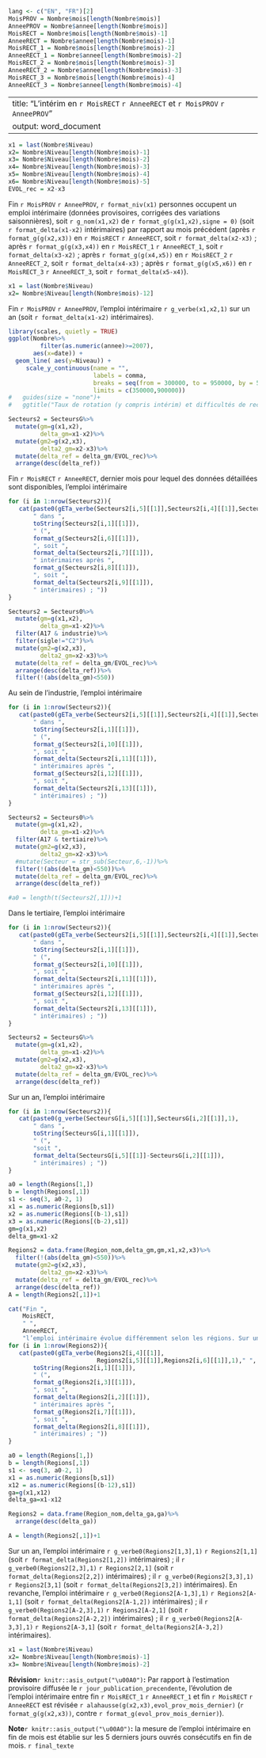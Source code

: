 
```r
lang <- c("EN", "FR")[2] 
MoisPROV = Nombre$mois[length(Nombre$mois)]
AnneePROV = Nombre$annee[length(Nombre$mois)]
MoisRECT = Nombre$mois[length(Nombre$mois)-1]
AnneeRECT = Nombre$annee[length(Nombre$mois)-1]
MoisRECT_1 = Nombre$mois[length(Nombre$mois)-2]
AnneeRECT_1 = Nombre$annee[length(Nombre$mois)-2]
MoisRECT_2 = Nombre$mois[length(Nombre$mois)-3]
AnneeRECT_2 = Nombre$annee[length(Nombre$mois)-3]
MoisRECT_3 = Nombre$mois[length(Nombre$mois)-4]
AnneeRECT_3 = Nombre$annee[length(Nombre$mois)-4]
```
---
title: "L'intérim en `r MoisRECT` `r AnneeRECT` et `r MoisPROV` `r AnneePROV`"
output: word_document  
---
<!-- output: odt_document   -->
<!-- output: word_document   -->
<!-- #lang <- c("EN", "FR")[2]  #choix du français #R-Lang #https://statnmap.com/fr/2017-04-04-formater-texte-avec-conditions-dans-chunks-rmarkdown-article-complet-iframe/  -->

```r
x1 = last(Nombre$Niveau)
x2= Nombre$Niveau[length(Nombre$mois)-1]
x3= Nombre$Niveau[length(Nombre$mois)-2]
x4= Nombre$Niveau[length(Nombre$mois)-3]
x5= Nombre$Niveau[length(Nombre$mois)-4]
x6= Nombre$Niveau[length(Nombre$mois)-5]
EVOL_rec = x2-x3

```

Fin `r MoisPROV` `r AnneePROV`, `r format_niv(x1)` personnes occupent un emploi intérimaire (données provisoires, corrigées des variations saisonnières), soit `r g_nom(x1,x2)` de `r format_g(g(x1,x2),signe = 0)` (soit `r format_delta(x1-x2)` intérimaires) par rapport au mois précédent (après `r format_g(g(x2,x3))` en `r MoisRECT` `r AnneeRECT`, soit `r format_delta(x2-x3)` ;
après `r format_g(g(x3,x4))` en `r MoisRECT_1` `r AnneeRECT_1`, soit `r format_delta(x3-x2)` ;
après `r format_g(g(x4,x5))` en `r MoisRECT_2` `r AnneeRECT_2`, soit `r format_delta(x4-x3)` ;
après `r format_g(g(x5,x6))` en `r MoisRECT_3` `r AnneeRECT_3`, soit `r format_delta(x5-x4)`). 


```r
x1 = last(Nombre$Niveau)
x2= Nombre$Niveau[length(Nombre$mois)-12]

```
Fin `r MoisPROV` `r AnneePROV`, l’emploi intérimaire `r g_verbe(x1,x2,1)` sur un an (soit `r format_delta(x1-x2)` intérimaires).


```r
library(scales, quietly = TRUE)
ggplot(Nombre%>%
         filter(as.numeric(annee)>=2007), 
       aes(x=date)) +
  geom_line( aes(y=Niveau)) +
     scale_y_continuous(name = "",
                        labels = comma,
                        breaks = seq(from = 300000, to = 950000, by = 50000),
                        limits = c(350000,900000))
#   guides(size = "none")+
#   ggtitle("Taux de rotation (y compris intérim) et difficultés de recrutement \n de 2007 à 2014, par secteur")

```


```r
Secteurs2 = SecteursG%>%
  mutate(gm=g(x1,x2),
         delta_gm=x1-x2)%>%
  mutate(gm2=g(x2,x3),
         delta2_gm=x2-x3)%>%
  mutate(delta_ref = delta_gm/EVOL_rec)%>%
  arrange(desc(delta_ref))
```
Fin `r MoisRECT` `r AnneeRECT`, dernier mois pour lequel des données détaillées sont disponibles, l’emploi intérimaire
```r
for (i in 1:nrow(Secteurs2)){
   cat(paste0(gETa_verbe(Secteurs2[i,5][[1]],Secteurs2[i,4][[1]],Secteurs2[i,3][[1]],1),
       " dans ",
       toString(Secteurs2[i,1][[1]]),
       " (",
       format_g(Secteurs2[i,6][[1]]),
       ", soit ",
       format_delta(Secteurs2[i,7][[1]]),
       " intérimaires après ",
       format_g(Secteurs2[i,8][[1]]),
       ", soit ",
       format_delta(Secteurs2[i,9][[1]]),
       " intérimaires) ; "))
}
```
```r
Secteurs2 = Secteurs0%>%
  mutate(gm=g(x1,x2),
         delta_gm=x1-x2)%>%
  filter(A17 & industrie)%>%
  filter(sigle!="C2")%>%
  mutate(gm2=g(x2,x3),
         delta2_gm=x2-x3)%>%
  mutate(delta_ref = delta_gm/EVOL_rec)%>%
  arrange(desc(delta_ref))%>%
  filter(!(abs(delta_gm)<550))
```

Au sein de l’industrie, l’emploi intérimaire
```r
for (i in 1:nrow(Secteurs2)){
   cat(paste0(gETa_verbe(Secteurs2[i,5][[1]],Secteurs2[i,4][[1]],Secteurs2[i,3][[1]],1),
       " dans ",
       toString(Secteurs2[i,1][[1]]),
       " (",
       format_g(Secteurs2[i,10][[1]]),
       ", soit ",
       format_delta(Secteurs2[i,11][[1]]),
       " intérimaires après ",
       format_g(Secteurs2[i,12][[1]]),
       ", soit ",
       format_delta(Secteurs2[i,13][[1]]),
       " intérimaires) ; "))
}
```


```r

Secteurs2 = Secteurs0%>%
  mutate(gm=g(x1,x2),
         delta_gm=x1-x2)%>%
  filter(A17 & tertiaire)%>%
  mutate(gm2=g(x2,x3),
         delta2_gm=x2-x3)%>%
  #mutate(Secteur = str_sub(Secteur,6,-1))%>%
  filter(!(abs(delta_gm)<550))%>%
  mutate(delta_ref = delta_gm/EVOL_rec)%>%
  arrange(desc(delta_ref))

#a0 = length(t(Secteurs2[,1]))+1

```

Dans le tertiaire, l’emploi intérimaire 
```r
for (i in 1:nrow(Secteurs2)){
   cat(paste0(gETa_verbe(Secteurs2[i,5][[1]],Secteurs2[i,4][[1]],Secteurs2[i,3][[1]],1),
       " dans ",
       toString(Secteurs2[i,1][[1]]),
       " (",
       format_g(Secteurs2[i,10][[1]]),
       ", soit ",
       format_delta(Secteurs2[i,11][[1]]),
       " intérimaires après ",
       format_g(Secteurs2[i,12][[1]]),
       ", soit ",
       format_delta(Secteurs2[i,13][[1]]),
       " intérimaires) ; "))
}
```

```r
Secteurs2 = SecteursG%>%
  mutate(gm=g(x1,x2),
         delta_gm=x1-x2)%>%
  mutate(gm2=g(x2,x3),
         delta2_gm=x2-x3)%>%
  mutate(delta_ref = delta_gm/EVOL_rec)%>%
  arrange(desc(delta_ref))
```
Sur un an, l’emploi intérimaire 
```r
for (i in 1:nrow(Secteurs2)){
   cat(paste0(g_verbe(SecteursG[i,5][[1]],SecteursG[i,2][[1]],1),
       " dans ",
       toString(SecteursG[i,1][[1]]),
       " (",
       "soit ",
       format_delta(SecteursG[i,5][[1]]-SecteursG[i,2][[1]]),
       " intérimaires) ; "))
}
```


```r
a0 = length(Regions[1,])
b = length(Regions[,1])
s1 <- seq(3, a0-2, 1)
x1 = as.numeric(Regions[b,s1])
x2 = as.numeric(Regions[(b-1),s1])
x3 = as.numeric(Regions[(b-2),s1])
gm=g(x1,x2)
delta_gm=x1-x2

Regions2 = data.frame(Region_nom,delta_gm,gm,x1,x2,x3)%>%
  filter(!(abs(delta_gm)<550))%>%
  mutate(gm2=g(x2,x3),
         delta2_gm=x2-x3)%>%
  mutate(delta_ref = delta_gm/EVOL_rec)%>%
  arrange(desc(delta_ref))
A = length(Regions2[,1])+1
```
  
```r
cat("Fin ",
    MoisRECT,
    " ",
    AnneeRECT,
    "l’emploi intérimaire évolue différemment selon les régions. Sur un mois, l’emploi intérimaire ")
for (i in 1:nrow(Regions2)){
   cat(paste0(gETa_verbe(Regions2[i,4][[1]],
                         Regions2[i,5][[1]],Regions2[i,6][[1]],1)," ",
       toString(Regions2[i,1][[1]]),
       " (",
       format_g(Regions2[i,3][[1]]),
       ", soit ",
       format_delta(Regions2[i,2][[1]]),
       " intérimaires après ",
       format_g(Regions2[i,7][[1]]),
       ", soit ",
       format_delta(Regions2[i,8][[1]]),
       " intérimaires) ; "))
}
```



```r
a0 = length(Regions[1,])
b = length(Regions[,1])
s1 <- seq(3, a0-2, 1)
x1 = as.numeric(Regions[b,s1])
x12 = as.numeric(Regions[(b-12),s1])
ga=g(x1,x12)
delta_ga=x1-x12

Regions2 = data.frame(Region_nom,delta_ga,ga)%>%
  arrange(desc(delta_ga))

A = length(Regions2[,1])+1

```


Sur un an, l’emploi intérimaire `r g_verbe0(Regions2[1,3],1)` `r Regions2[1,1]` (soit `r format_delta(Regions2[1,2])` intérimaires) ; il `r g_verbe0(Regions2[2,3],1)`  `r Regions2[2,1]` (soit `r format_delta(Regions2[2,2])` intérimaires) ; il `r g_verbe0(Regions2[3,3],1)` `r Regions2[3,1]` (soit `r format_delta(Regions2[3,2])` intérimaires).
En revanche, l’emploi intérimaire `r g_verbe0(Regions2[A-1,3],1)`  `r Regions2[A-1,1]` (soit `r format_delta(Regions2[A-1,2])` intérimaires) ; il `r g_verbe0(Regions2[A-2,3],1)`  `r Regions2[A-2,1]` (soit `r format_delta(Regions2[A-2,2])` intérimaires) ; il `r g_verbe0(Regions2[A-3,3],1)` `r Regions2[A-3,1]` (soit `r format_delta(Regions2[A-3,2])` intérimaires).

```r
x1 = last(Nombre$Niveau)
x2= Nombre$Niveau[length(Nombre$mois)-1]
x3= Nombre$Niveau[length(Nombre$mois)-2]
```
**Révision**`r knitr::asis_output("\u00A0")`**:**  Par rapport à l’estimation provisoire diffusée le `r jour_publication_precendente`, l’évolution de l’emploi intérimaire entre fin `r MoisRECT_1`  `r AnneeRECT_1` et fin `r MoisRECT`  `r AnneeRECT` est révisée `r alahausse(g(x2,x3),evol_prov_mois_dernier) ` (`r format_g(g(x2,x3))`, contre `r format_g(evol_prov_mois_dernier)`).


**Note**`r knitr::asis_output("\u00A0")`**:** la mesure de l’emploi intérimaire en fin de mois est établie sur les 5 derniers jours ouvrés consécutifs en fin de mois. `r final_texte`

